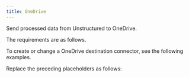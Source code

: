 ```yaml
---
title: OneDrive
---
```


Send processed data from Unstructured to OneDrive.

The requirements are as follows.


<OneDrivePrerequisites />

To create or change a OneDrive destination connector, see the following examples.


<CodeGroup>
    <OneDriveAPIRESTCreate />
    <OneDriveAPIRESTChange />
</CodeGroup>

Replace the preceding placeholders as follows:


<OneDriveAPIPlaceholders />